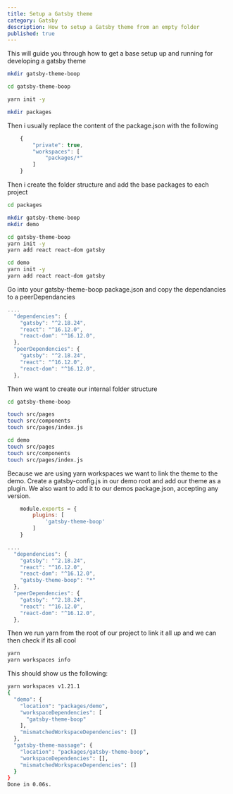 ```yaml
---
title: Setup a Gatsby theme
category: Gatsby
description: How to setup a Gatsby theme from an empty folder
published: true
---
```


This will guide you through how to get a base setup up and running for developing a gatsby theme

```bash
mkdir gatsby-theme-boop

cd gatsby-theme-boop

yarn init -y

mkdir packages
```
Then i usually replace the content of the package.json with the following 

```js
    {
        "private": true,
        "workspaces": [
            "packages/*"
        ]
    }
```
Then i create the folder structure and add the base packages to each project

```bash
cd packages

mkdir gatsby-theme-boop
mkdir demo

cd gatsby-theme-boop
yarn init -y
yarn add react react-dom gatsby

cd demo
yarn init -y
yarn add react react-dom gatsby
```

Go into your gatsby-theme-boop package.json and copy the dependancies to a peerDependancies

```js
....
  "dependencies": {
    "gatsby": "^2.18.24",
    "react": "^16.12.0",
    "react-dom": "^16.12.0",
  },
  "peerDependencies": {
    "gatsby": "^2.18.24",
    "react": "^16.12.0",
    "react-dom": "^16.12.0",
  },
```
Then we want to create our internal folder structure

```bash
cd gatsby-theme-boop

touch src/pages
touch src/components
touch src/pages/index.js

cd demo
touch src/pages
touch src/components
touch src/pages/index.js
```

Because we are using yarn workspaces we want to link the theme to the demo. Create a gatsby-config.js in our demo root and add our theme as a plugin. We also want to add it to our demos package.json, accepting any version.


```js
    module.exports = {
        plugins: [
            'gatsby-theme-boop'
        ]
    }
```

```js
....
  "dependencies": {
    "gatsby": "^2.18.24",
    "react": "^16.12.0",
    "react-dom": "^16.12.0",
    "gatsby-theme-boop": "*"
  },
  "peerDependencies": {
    "gatsby": "^2.18.24",
    "react": "^16.12.0",
    "react-dom": "^16.12.0",
  },
```
Then we run yarn from the root of our project to link it all up and we can then check if its all cool

```bash
yarn
yarn workspaces info
```
This should show us the following:

```bash
yarn workspaces v1.21.1
{
  "demo": {
    "location": "packages/demo",
    "workspaceDependencies": [
      "gatsby-theme-boop"
    ],
    "mismatchedWorkspaceDependencies": []
  },
  "gatsby-theme-massage": {
    "location": "packages/gatsby-theme-boop",
    "workspaceDependencies": [],
    "mismatchedWorkspaceDependencies": []
  }
}
Done in 0.06s.
```

